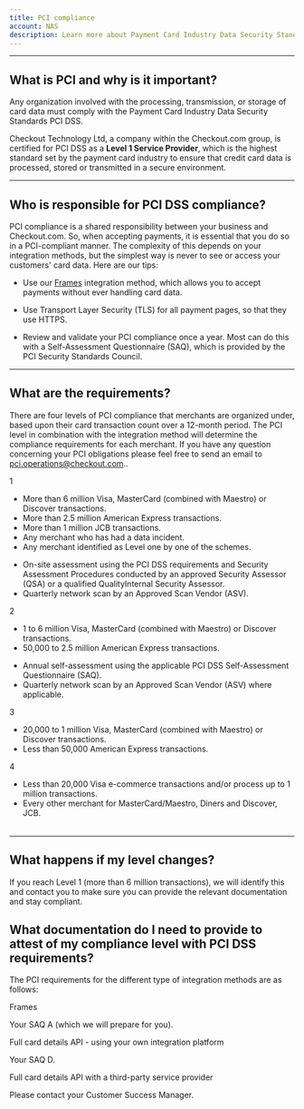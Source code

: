 ```yaml
---
title: PCI compliance
account: NAS
description: Learn more about Payment Card Industry Data Security Standards.
---
```


---

## What is PCI and why is it important?

Any organization involved with the processing, transmission, or storage of card data must comply with the <ExternalLink href="https://www.pcisecuritystandards.org/pci_security/" target="_blank">Payment Card Industry Data Security Standards</ExternalLink> PCI DSS.

Checkout Technology Ltd, a company within the Checkout.com group, is certified for PCI DSS as a **Level 1 Service Provider**, which is the highest standard set by the payment card industry to ensure that credit card data is processed, stored or transmitted in a secure environment.

---

## Who is responsible for PCI DSS compliance?

PCI compliance is a shared responsibility between your business and Checkout.com. So, when accepting payments, it is essential that you do so in a PCI-compliant manner. The complexity of this depends on your integration methods, but the simplest way is never to see or access your customers' card data. Here are our tips:

- Use our [Frames](/integrate/frames) integration method, which allows you to accept payments without ever handling card data.

- Use Transport Layer Security (TLS) for all payment pages, so that they use HTTPS.

- Review and validate your PCI compliance once a year. Most can do this with a <ExternalLink href="https://www.pcisecuritystandards.org/document_library?category=saqs#results" target="_blank">Self-Assessment Questionnaire</ExternalLink> (SAQ), which is provided by the <ExternalLink href="https://www.pcisecuritystandards.org/" target="_blank">PCI Security Standards Council</ExternalLink>.

---

## What are the requirements?

There are four levels of PCI compliance that merchants are organized under, based upon their card transaction count over a 12-month period. The PCI level in combination with the integration method will determine the compliance requirements for each merchant. If you have any question concerning your PCI obligations please feel free to send an email to <ExternalLink href="mailto:pci.operations@checkout.com">pci.operations@checkout.com</ExternalLink>..

<Table>
<TableHead headers={['PCI level', 'Transactions processed / year', 'Key requirements']} />
<TableBody>
<TableRow>
<TableCell>

1

</TableCell>
<TableCell>

- More than 6 million Visa, MasterCard (combined with Maestro) or Discover transactions.
- More than 2.5 million American Express transactions.
- More than 1 million JCB transactions.
- Any merchant who has had a data incident.
- Any merchant identified as Level one by one of the schemes.

</TableCell>
<TableCell>

- On-site assessment using the PCI DSS requirements and Security Assessment Procedures conducted by an approved <ExternalLink href="https://www.pcisecuritystandards.org/assessors_and_solutions/qualified_security_assessors" target="_blank">Security Assessor</ExternalLink> (QSA) or a qualified <ExternalLink href="https://www.pcisecuritystandards.org/program_training_and_qualification/internal_security_assessor_certification) (ISA" target="_blank">QualityInternal Security Assessor</ExternalLink>.
- Quarterly network scan by an <ExternalLink href="https://www.pcisecuritystandards.org/assessors_and_solutions/approved_scanning_vendors" target="_blank">Approved Scan Vendor</ExternalLink> (ASV).

</TableCell>
</TableRow>
<TableRow>
<TableCell>

2

</TableCell>
<TableCell>

- 1 to 6 million Visa, MasterCard (combined with Maestro) or Discover transactions.
- 50,000 to 2.5 million American Express transactions.

</TableCell>
<TableCell rowSpan="3">

- Annual self-assessment using the applicable PCI DSS Self-Assessment Questionnaire (SAQ).
- Quarterly network scan by an <ExternalLink href="https://www.pcisecuritystandards.org/assessors_and_solutions/approved_scanning_vendors" target="_blank">Approved Scan Vendor</ExternalLink> (ASV) where applicable.

</TableCell>
</TableRow>
<TableRow>
<TableCell>

3

</TableCell>
<TableCell>

- 20,000 to 1 million Visa, MasterCard (combined with Maestro) or Discover transactions.
- Less than 50,000 American Express transactions.

</TableCell>
</TableRow>
<TableRow>
<TableCell>

4

</TableCell>
<TableCell>

- Less than 20,000 Visa e-commerce transactions and/or process up to 1 million transactions.
- Every other merchant for MasterCard/Maestro, Diners and Discover, JCB.

</TableCell>
</TableRow>
</TableBody>
</Table>

---

## What happens if my level changes?

If you reach Level 1 (more than 6 million transactions), we will identify this and contact you to make sure you can provide the relevant documentation and stay compliant.

## What documentation do I need to provide to attest of my compliance level with PCI DSS requirements?

The PCI requirements for the different type of integration methods are as follows:

<Table>
<TableHead headers={['Integration method', 'Documents required']} />
<TableBody>
<TableRow>
<TableCell>

Frames

</TableCell>
<TableCell>

Your SAQ A (which we will prepare for you).

</TableCell>
</TableRow>
<TableRow>
<TableCell>

Full card details API - using your own integration platform

</TableCell>
<TableCell>

Your SAQ D.

</TableCell>
</TableRow>
<TableRow>
<TableCell>

Full card details API with a third-party service provider

</TableCell>
<TableCell>

Please contact your Customer Success Manager.

</TableCell>
</TableRow>
</TableBody>
</Table>
